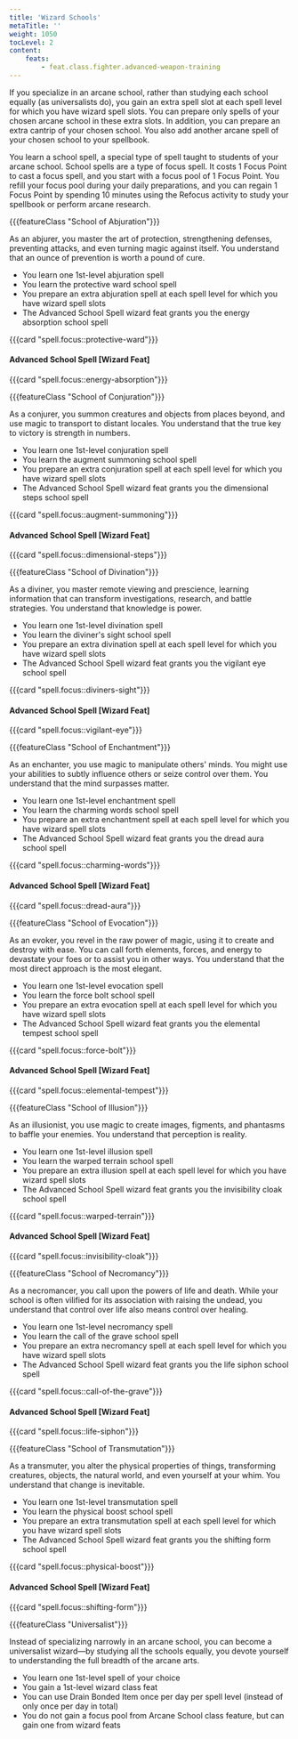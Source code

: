 ```yaml
---
title: 'Wizard Schools'
metaTitle: ''
weight: 1050
tocLevel: 2
content:
    feats:
        - feat.class.fighter.advanced-weapon-training
---
```


If you specialize in an arcane school, rather than studying each school equally (as universalists do), you gain an extra spell slot at each spell level for which you have wizard spell slots. You can prepare only spells of your chosen arcane school in these extra slots. In addition, you can prepare an extra cantrip of your chosen school. You also add another arcane spell of your chosen school to your spellbook.

You learn a school spell, a special type of spell taught to students of your arcane school. School spells are a type of focus spell. It costs 1 Focus Point to cast a focus spell, and you start with a focus pool of 1 Focus Point. You refill your focus pool during your daily preparations, and you can regain 1 Focus Point by spending 10 minutes using the Refocus activity to study your spellbook or perform arcane research.

{{{featureClass "School of Abjuration"}}}

As an abjurer, you master the art of protection, strengthening defenses, preventing attacks, and even turning magic against itself. You understand that an ounce of prevention is worth a pound of cure.

-   You learn one 1st-level abjuration spell
-   You learn the protective ward school spell
-   You prepare an extra abjuration spell at each spell level for which you have wizard spell slots
-   The Advanced School Spell wizard feat grants you the energy absorption school spell

{{{card "spell.focus::protective-ward"}}}

#### Advanced School Spell [Wizard Feat]

{{{card "spell.focus::energy-absorption"}}}

{{{featureClass "School of Conjuration"}}}

As a conjurer, you summon creatures and objects from places beyond, and use magic to transport to distant locales. You understand that the true key to victory is strength in numbers.

-   You learn one 1st-level conjuration spell
-   You learn the augment summoning school spell
-   You prepare an extra conjuration spell at each spell level for which you have wizard spell slots
-   The Advanced School Spell wizard feat grants you the dimensional steps school spell

{{{card "spell.focus::augment-summoning"}}}

#### Advanced School Spell [Wizard Feat]

{{{card "spell.focus::dimensional-steps"}}}

{{{featureClass "School of Divination"}}}

As a diviner, you master remote viewing and prescience, learning information that can transform investigations, research, and battle strategies. You understand that knowledge is power.

-   You learn one 1st-level divination spell
-   You learn the diviner's sight school spell
-   You prepare an extra divination spell at each spell level for which you have wizard spell slots
-   The Advanced School Spell wizard feat grants you the vigilant eye school spell

{{{card "spell.focus::diviners-sight"}}}

#### Advanced School Spell [Wizard Feat]

{{{card "spell.focus::vigilant-eye"}}}

{{{featureClass "School of Enchantment"}}}

As an enchanter, you use magic to manipulate others' minds. You might use your abilities to subtly influence others or seize control over them. You understand that the mind surpasses matter.

-   You learn one 1st-level enchantment spell
-   You learn the charming words school spell
-   You prepare an extra enchantment spell at each spell level for which you have wizard spell slots
-   The Advanced School Spell wizard feat grants you the dread aura school spell

{{{card "spell.focus::charming-words"}}}

#### Advanced School Spell [Wizard Feat]

{{{card "spell.focus::dread-aura"}}}

{{{featureClass "School of Evocation"}}}

As an evoker, you revel in the raw power of magic, using it to create and destroy with ease. You can call forth elements, forces, and energy to devastate your foes or to assist you in other ways. You understand that the most direct approach is the most elegant.

-   You learn one 1st-level evocation spell
-   You learn the force bolt school spell
-   You prepare an extra evocation spell at each spell level for which you have wizard spell slots
-   The Advanced School Spell wizard feat grants you the elemental tempest school spell

{{{card "spell.focus::force-bolt"}}}

#### Advanced School Spell [Wizard Feat]

{{{card "spell.focus::elemental-tempest"}}}

{{{featureClass "School of Illusion"}}}

As an illusionist, you use magic to create images, figments, and phantasms to baffle your enemies. You understand that perception is reality.

-   You learn one 1st-level illusion spell
-   You learn the warped terrain school spell
-   You prepare an extra illusion spell at each spell level for which you have wizard spell slots
-   The Advanced School Spell wizard feat grants you the invisibility cloak school spell

{{{card "spell.focus::warped-terrain"}}}

#### Advanced School Spell [Wizard Feat]

{{{card "spell.focus::invisibility-cloak"}}}

{{{featureClass "School of Necromancy"}}}

As a necromancer, you call upon the powers of life and death. While your school is often vilified for its association with raising the undead, you understand that control over life also means control over healing.

-   You learn one 1st-level necromancy spell
-   You learn the call of the grave school spell
-   You prepare an extra necromancy spell at each spell level for which you have wizard spell slots
-   The Advanced School Spell wizard feat grants you the life siphon school spell

{{{card "spell.focus::call-of-the-grave"}}}

#### Advanced School Spell [Wizard Feat]

{{{card "spell.focus::life-siphon"}}}

{{{featureClass "School of Transmutation"}}}

As a transmuter, you alter the physical properties of things, transforming creatures, objects, the natural world, and even yourself at your whim. You understand that change is inevitable.

-   You learn one 1st-level transmutation spell
-   You learn the physical boost school spell
-   You prepare an extra transmutation spell at each spell level for which you have wizard spell slots
-   The Advanced School Spell wizard feat grants you the shifting form school spell

{{{card "spell.focus::physical-boost"}}}

#### Advanced School Spell [Wizard Feat]

{{{card "spell.focus::shifting-form"}}}

{{{featureClass "Universalist"}}}

Instead of specializing narrowly in an arcane school, you can become a universalist wizard—by studying all the schools equally, you devote yourself to understanding the full breadth of the arcane arts.

-   You learn one 1st-level spell of your choice
-   You gain a 1st-level wizard class feat
-   You can use Drain Bonded Item once per day per spell level (instead of only once per day in total)
-   You do not gain a focus pool from Arcane School class feature, but can gain one from wizard feats
